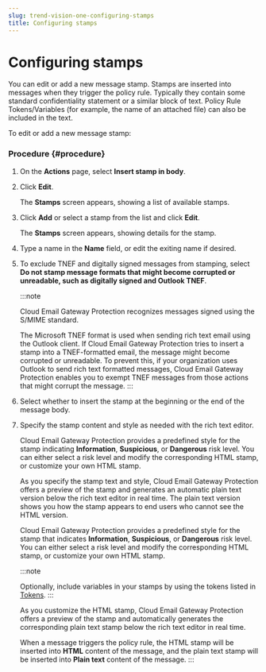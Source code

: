 ```yaml
---
slug: trend-vision-one-configuring-stamps
title: Configuring stamps
---
```

# Configuring stamps

You can edit or add a new message stamp. Stamps are inserted into messages when they trigger the policy rule. Typically they contain some standard confidentiality statement or a similar block of text. Policy Rule Tokens/Variables (for example, the name of an attached file) can also be included in the text.

To edit or add a new message stamp:

### Procedure {#procedure}

1.  On the **Actions** page, select **Insert stamp in body**.

2.  Click **Edit**.

    The **Stamps** screen appears, showing a list of available stamps.

3.  Click **Add** or select a stamp from the list and click **Edit**.

    The **Stamps** screen appears, showing details for the stamp.

4.  Type a name in the **Name** field, or edit the exiting name if desired.

5.  To exclude TNEF and digitally signed messages from stamping, select **Do not stamp message formats that might become corrupted or unreadable, such as digitally signed and Outlook TNEF**.

    :::note

    Cloud Email Gateway Protection recognizes messages signed using the S/MIME standard.

    The Microsoft TNEF format is used when sending rich text email using the Outlook client. If Cloud Email Gateway Protection tries to insert a stamp into a TNEF-formatted email, the message might become corrupted or unreadable. To prevent this, if your organization uses Outlook to send rich text formatted messages, Cloud Email Gateway Protection enables you to exempt TNEF messages from those actions that might corrupt the message.
    :::

6.  Select whether to insert the stamp at the beginning or the end of the message body.

7.  Specify the stamp content and style as needed with the rich text editor.

    Cloud Email Gateway Protection provides a predefined style for the stamp indicating **Information**, **Suspicious**, or **Dangerous** risk level. You can either select a risk level and modify the corresponding HTML stamp, or customize your own HTML stamp.

    As you specify the stamp text and style, Cloud Email Gateway Protection offers a preview of the stamp and generates an automatic plain text version below the rich text editor in real time. The plain text version shows you how the stamp appears to end users who cannot see the HTML version.

    Cloud Email Gateway Protection provides a predefined style for the stamp that indicates **Information**, **Suspicious**, or **Dangerous** risk level. You can either select a risk level and modify the corresponding HTML stamp, or customize your own HTML stamp.

    :::note

    Optionally, include variables in your stamps by using the tokens listed in [Tokens](tokens.mdx).
    :::

    As you customize the HTML stamp, Cloud Email Gateway Protection offers a preview of the stamp and automatically generates the corresponding plain text stamp below the rich text editor in real time.

    When a message triggers the policy rule, the HTML stamp will be inserted into **HTML** content of the message, and the plain text stamp will be inserted into **Plain text** content of the message.
:::
